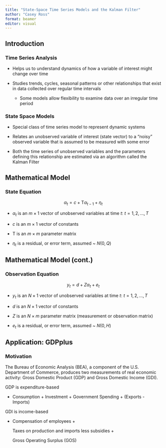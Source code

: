 ```yaml
---
title: "State-Space Time Series Models and the Kalman Filter"
author: "Casey Ross"
format: beamer
editor: visual
---
```


## Introduction

### Time Series Analysis

-   Helps us to understand dynamics of how a variable of interest might change over time

-   Studies trends, cycles, seasonal patterns or other relationships that exist in data collected over regular time intervals

    -   Some models allow flexibility to examine data over an irregular time period

### State Space Models

-   Special class of time series model to represent dynamic systems

-   Relates an unobserved variable of interest (state vector) to a "noisy" observed variable that is assumed to be measured with some error

-   Both the time series of unobserved variables and the parameters defining this relationship are estimated via an algorithm called the Kalman Filter

## Mathematical Model

### State Equation

$$
\alpha_t = c + \mathrm{T}\alpha_{t-1} + \eta_t
$$

-   $\alpha_t$ is an $m \times 1$ vector of unobserved variables at time *t*: $t = 1, 2, …,T$

-   $c$ is an $m \times 1$ vector of constants

-   $\mathrm{T}$ is an $m \times m$ parameter matrix

-   $\eta_t$ is a residual, or error term, assumed \~$~ N(0,Q)$

## Mathematical Model (cont.)

### Observation Equation

$$
y_t = d + Z\alpha_t + e_t
$$

-   $y_t$ is an $N \times 1$ vector of unobserved variables at time *t*: $t = 1, 2, …,T$

-   $d$ is an $N \times 1$ vector of constants

-   $Z$ is an $N \times m$ parameter matrix (measurement or observation matrix)

-   $e_t$ is a residual, or error term, assumed \~$~ N(0,H)$

## Application: GDPplus

### Motivation

The Bureau of Economic Analysis (BEA), a component of the U.S. Department of Commerce, produces two measurements of real economic activity: Gross Domestic Product (GDP) and Gross Domestic Income (GDI).

GDP is expenditure-based

-   Consumption + Investment + Government Spending + (Exports - Imports)

GDI is income-based

-   Compensation of employees +

    Taxes on production and imports less subsidies +

    Gross Operating Surplus (GOS)

